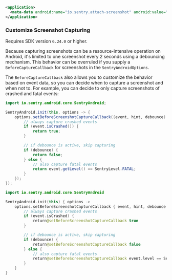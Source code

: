 ```xml {filename:AndroidManifest.xml}
<application>
  <meta-data android:name="io.sentry.attach-screenshot" android:value="true" />
</application>
```

### Customize Screenshot Capturing

<Alert>

Requires SDK version `6.24.0` or higher.

</Alert>

Because capturing screenshots can be a resource-intensive operation on Android, it's limited to one screenshot every 2 seconds using a debouncing mechanism. This behavior can be overruled if you supply a `BeforeCaptureCallback` for screenshots in the `SentryAndroidOptions`.

The `BeforeCaptureCallback` also allows you to customize the behavior based on event data, so you can decide when to capture a screenshot and when not to. For example, you can decide to only capture screenshots of crashed and fatal events:

```java
import io.sentry.android.core.SentryAndroid;

SentryAndroid.init(this, options -> {
    options.setBeforeScreenshotCaptureCallback((event, hint, debounce) -> {
        // always capture crashed events
        if (event.isCrashed()) {
            return true;
        }

        // if debounce is active, skip capturing
        if (debounce) {
            return false;
        } else {
            // also capture fatal events
            return event.getLevel() == SentryLevel.FATAL;
        }
    });
});
```

```kotlin
import io.sentry.android.core.SentryAndroid

SentryAndroid.init(this) { options ->
    options.setBeforeScreenshotCaptureCallback { event, hint, debounce ->
        // always capture crashed events
        if (event.isCrashed) {
            return@setBeforeScreenshotCaptureCallback true
        }

        // if debounce is active, skip capturing
        if (debounce) {
            return@setBeforeScreenshotCaptureCallback false
        } else {
            // also capture fatal events
            return@setBeforeScreenshotCaptureCallback event.level == SentryLevel.FATAL
        }
    }
}
```
